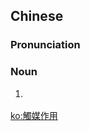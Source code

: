 {{also|触媒作用}}
==Chinese==
{{zh-forms|s=触媒作用|type=22}}

===Pronunciation===
{{zh-pron
|m=chùméi zuòyòng
|cat=n
}}

===Noun===
{{zh-noun}}

# {{lb|zh|chemistry|dated}} {{zh-synonym|催化作用}}

[[ko:觸媒作用]]